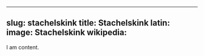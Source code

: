 
---
slug: stachelskink
title: Stachelskink
latin:
image: Stachelskink
wikipedia: 
---

I am content.
